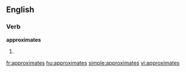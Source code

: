 
==English==

===Verb===
'''approximates'''

# {{third-person singular of|[[approximate]]}}

[[fr:approximates]]
[[hu:approximates]]
[[simple:approximates]]
[[vi:approximates]]